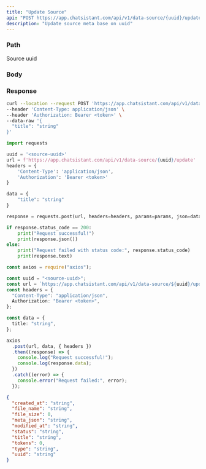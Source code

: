 ```yaml
---
title: "Update Source"
api: "POST https://app.chatsistant.com/api/v1/data-source/{uuid}/update"
description: "Update source meta base on uuid"
---
```


### Path

<ParamField path="uuid" type="string" required>
  Source uuid
</ParamField>

### Body

<ParamField body="title" type="string" required />

### Response

<ResponseField name="created_at" type="string" />
<ResponseField name="file_name" type="string" />
<ResponseField name="file_size" type="number" />
<ResponseField name="meta_json" type="string" />
<ResponseField name="modified_at" type="string" />
<ResponseField name="status" type="string" />
<ResponseField name="title" type="string" />
<ResponseField name="type" type="string" />
<ResponseField name="tokens" type="number" />
<ResponseField name="uuid" type="string" />

<RequestExample>

```bash Curl
curl --location --request POST 'https://app.chatsistant.com/api/v1/data-source/{uuid}/update' \
--header 'Content-Type: application/json' \
--header 'Authorization: Bearer <token>' \
--data-raw '{
  "title": "string"
}'
```

```py Python
import requests

uuid = '<source-uuid>'
url = f'https://app.chatsistant.com/api/v1/data-source/{uuid}/update'
headers = {
    'Content-Type': 'application/json',
    'Authorization': 'Bearer <token>'
}

data = {
    "title": "string"
}

response = requests.post(url, headers=headers, params=params, json=data)

if response.status_code == 200:
    print("Request successful!")
    print(response.json())
else:
    print("Request failed with status code:", response.status_code)
    print(response.text)
```

```ts JavaScript
const axios = require("axios");

const uuid = "<source-uuid>";
const url = `https://app.chatsistant.com/api/v1/data-source/${uuid}/update`;
const headers = {
  "Content-Type": "application/json",
  Authorization: "Bearer <token>",
};

const data = {
  title: "string",
};

axios
  .post(url, data, { headers })
  .then((response) => {
    console.log("Request successful!");
    console.log(response.data);
  })
  .catch((error) => {
    console.error("Request failed:", error);
  });
```

</RequestExample>

<ResponseExample>

```json Response
{
  "created_at": "string",
  "file_name": "string",
  "file_size": 0,
  "meta_json": "string",
  "modified_at": "string",
  "status": "string",
  "title": "string",
  "tokens": 0,
  "type": "string",
  "uuid": "string"
}
```

</ResponseExample>
